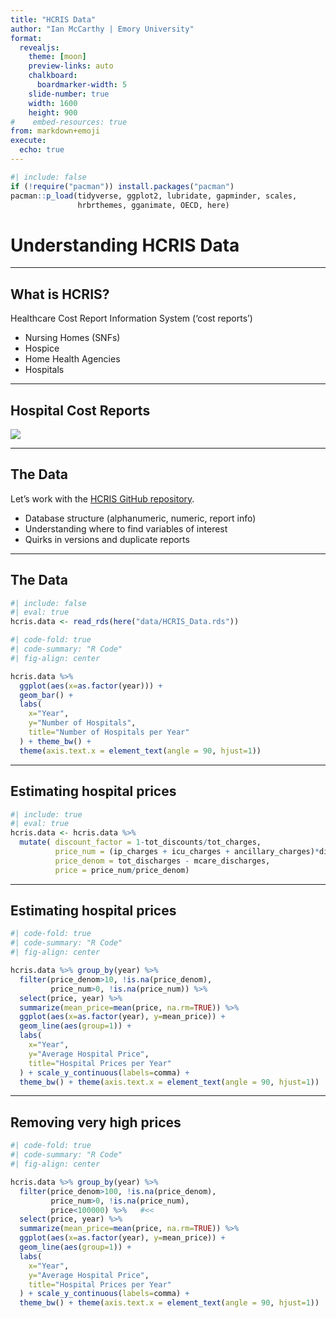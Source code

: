 ```yaml
---
title: "HCRIS Data"
author: "Ian McCarthy | Emory University"
format: 
  revealjs:
    theme: [moon]
    preview-links: auto
    chalkboard:
      boardmarker-width: 5
    slide-number: true
    width: 1600
    height: 900    
#    embed-resources: true
from: markdown+emoji
execute: 
  echo: true
---
```


```r
#| include: false
if (!require("pacman")) install.packages("pacman")
pacman::p_load(tidyverse, ggplot2, lubridate, gapminder, scales,
               hrbrthemes, gganimate, OECD, here)
```


# Understanding HCRIS Data

---

## What is HCRIS?

Healthcare Cost Report Information System ('cost reports')

- Nursing Homes (SNFs)
- Hospice
- Home Health Agencies
- Hospitals 

---

## Hospital Cost Reports

![](../images/HCRIS.png)


---

## The Data

Let's work with the [HCRIS GitHub repository](https://github.com/imccart/HCRIS).

- Database structure (alphanumeric, numeric, report info)
- Understanding where to find variables of interest
- Quirks in versions and duplicate reports

---

## The Data

```r
#| include: false
#| eval: true
hcris.data <- read_rds(here("data/HCRIS_Data.rds"))
```

```r
#| code-fold: true
#| code-summary: "R Code"
#| fig-align: center

hcris.data %>% 
  ggplot(aes(x=as.factor(year))) + 
  geom_bar() +
  labs(
    x="Year",
    y="Number of Hospitals",
    title="Number of Hospitals per Year"
  ) + theme_bw() +
  theme(axis.text.x = element_text(angle = 90, hjust=1))
```



---

## Estimating hospital prices

```r
#| include: true
#| eval: true
hcris.data <- hcris.data %>%
  mutate( discount_factor = 1-tot_discounts/tot_charges,
          price_num = (ip_charges + icu_charges + ancillary_charges)*discount_factor - tot_mcare_payment,
          price_denom = tot_discharges - mcare_discharges,
          price = price_num/price_denom)
```

---

## Estimating hospital prices

```r
#| code-fold: true
#| code-summary: "R Code"
#| fig-align: center

hcris.data %>% group_by(year) %>% 
  filter(price_denom>10, !is.na(price_denom), 
         price_num>0, !is.na(price_num)) %>%  
  select(price, year) %>% 
  summarize(mean_price=mean(price, na.rm=TRUE)) %>%
  ggplot(aes(x=as.factor(year), y=mean_price)) + 
  geom_line(aes(group=1)) +
  labs(
    x="Year",
    y="Average Hospital Price",
    title="Hospital Prices per Year"
  ) + scale_y_continuous(labels=comma) +
  theme_bw() + theme(axis.text.x = element_text(angle = 90, hjust=1))
```


---

## Removing very high prices

```r
#| code-fold: true
#| code-summary: "R Code"
#| fig-align: center

hcris.data %>% group_by(year) %>% 
  filter(price_denom>100, !is.na(price_denom), 
         price_num>0, !is.na(price_num),
         price<100000) %>%   #<<
  select(price, year) %>% 
  summarize(mean_price=mean(price, na.rm=TRUE)) %>%
  ggplot(aes(x=as.factor(year), y=mean_price)) + 
  geom_line(aes(group=1)) +
  labs(
    x="Year",
    y="Average Hospital Price",
    title="Hospital Prices per Year"
  ) + scale_y_continuous(labels=comma) +
  theme_bw() + theme(axis.text.x = element_text(angle = 90, hjust=1))
```

